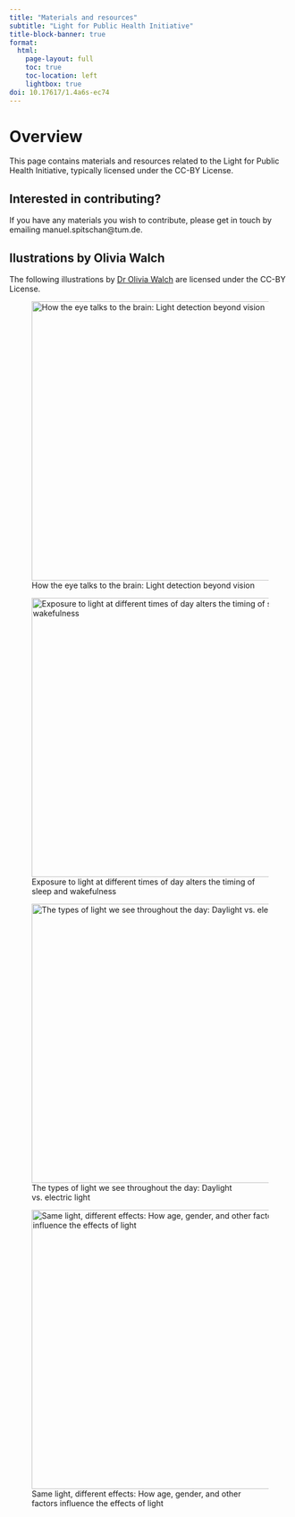 ```yaml
---
title: "Materials and resources"
subtitle: "Light for Public Health Initiative"
title-block-banner: true
format:
  html:
    page-layout: full
    toc: true
    toc-location: left
    lightbox: true
doi: 10.17617/1.4a6s-ec74
---
```


# Overview

This page contains materials and resources related to the Light for Public Health Initiative, typically licensed under the CC-BY License.

::: {.callout-tip}
## Interested in contributing?

If you have any materials you wish to contribute, please get in touch by emailing manuel.spitschan@tum.de.
:::

## Ilustrations by Olivia Walch

The following illustrations by [Dr Olivia Walch](http://oliviawalch.com/) are licensed under the CC-BY License.

![How the eye talks to the brain: Light detection beyond vision](assets/walch_01_retinal_physiology.png){fig-align="left" width=500}

![Exposure to light at different times of day alters the timing of sleep and wakefulness](assets/walch_02_behavioural_light_effects.png){fig-align="left" width=500}

![The types of light we see throughout the day: Daylight vs. electric light](assets/walch_03_spectral_differences.png){fig-align="left" width=500}

![Same light, different effects: How age, gender, and other factors influence the effects of light](assets/walch_04_interindividual_differences.png){fig-align="left" width=500}
